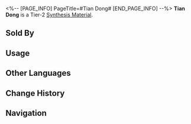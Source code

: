 <%-- [PAGE_INFO]
PageTitle=#Tian Dong#
[END_PAGE_INFO] --%>
{{Item Infobox
|id          = 181013
|image       = Item Tian Dong.png
|type        = Synthesis Material
|invCategory = Other Materials
|rarity      = 2
|effect      = Tier 2 Synthesis Material
|description = While plants of the Tian Dong genus typically grow on land, Tian Dong plants of Scalegorge Waterscape stand out by extensively inhabiting the coastal areas of the Lunarescent Depths. Although artificial cultivation techniques for Tian Dong have become quite prevalent, there are still many who believe in the superstition that "wild plants have stronger medicinal properties," causing significant trouble for the Pearlkeepers.
|source1     = [[Lingling's Medicine Stand]]
|source2     = [[Calyx (Golden)]]
}}
{{Description|''"Plunderers of Tian Dong, to the Shackling Prison they will go."''}}
'''Tian Dong''' is a Tier-2 [[Synthesis Material]].

==Sold By==
{{Shop Availability}}

==Usage==
{{Craft Usage}}

==Other Languages==
{{Other Languages
|en   = Tian Dong
|zhs  = 鳞渊天冬
|zht  = 鱗淵天冬
|ja   = 鱗淵天門冬
|ko   = 인연천동
|es   = Tian dong
|fr   = Asperge de cochinchine
|ru   = Спаржевый папоротник из Чешуйчатого ущелья
|th   = Tian Dong
|vi   = Lân Uyên Thiên Đông
|de   = Schuppenschlangenspargel
|id   = Tian Dong
|pt   = Tian Dong
}}

==Change History==
{{Change History|1.3}}

==Navigation==
{{Synthesis Material Navbox}}